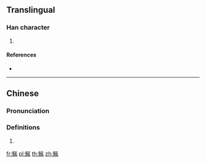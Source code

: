{{character info/new}}
{{also|鲺}}
==Translingual==

===Han character===
{{Han char|rn=195|rad=魚|as=08|sn=19|four=|canj=NFNHI}}

# {{defn|Han|sort=魚08}}

====References====
* {{Han ref|kx=1473.271|hdz=74699.120|uh=9BF4|ud=39924}}

----

==Chinese==
{{zh-forms|s=鲺}}

===Pronunciation===
{{zh-pron
|m=shī
|cat=
}}

===Definitions===
{{zh-hanzi}}

# {{rfdef|zh}}

[[fr:鯴]]
[[pl:鯴]]
[[th:鯴]]
[[zh:鯴]]